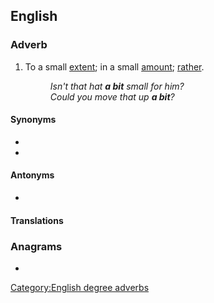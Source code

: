 {{also|abit}}
==English==

===Adverb===
{{en-adv|-}}

# {{lb|en|informal}} To a small [[extent]]; in a small [[amount]]; [[rather]].
#: ''Isn't that hat '''a bit''' small for him?''
#: ''Could you move that up '''a bit'''?''

====Synonyms====
* {{l|en|a little}}
* {{l|en|a little bit}}

====Antonyms====
* {{l|en|a lot}}

====Translations====
{{trans-see|a little}}

===Anagrams===
* {{anagrams|en|IBAT|bait|tabi}}

[[Category:English degree adverbs]]